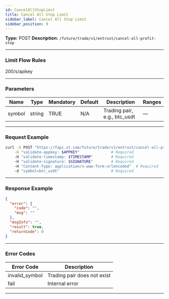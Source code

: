 ```yaml
---
id: CancelAllStopLimit
title: Cancel All Stop Limit
sidebar_label: Cancel All Stop Limit
sidebar_position: 9
---
```


**Type:** POST **Description:** `/future/trade/v1/entrust/cancel-all-profit-stop`

---

### Limit Flow Rules

200/s/apikey

---

### Parameters

| Name | Type | Mandatory | Default | Description | Ranges |
| --- | --- | --- | --- | --- | --- |
| symbol | string | TRUE | N/A | Trading pair, e.g., btc_usdt | — |

---

### Request Example

```bash
curl -X POST "https://fapi.xt.com/future/trade/v1/entrust/cancel-all-profit-stop" \
    -H "validate-appkey: $APPKEY"              # Required
    -H "validate-timestamp: $TIMESTAMP"        # Required
    -H "validate-signature: $SIGNATURE"        # Required
    -H "Content-Type: application/x-www-form-urlencoded"  # Required
    -d "symbol=btc_usdt"                       # Required
```

---

### Response Example

```json
{
  "error": {
    "code": "",
    "msg": ""
  },
  "msgInfo": "",
  "result": true,
  "returnCode": 0
}
```

---

### Error Codes

| Error Code     | Description                 |
| -------------- | --------------------------- |
| invalid_symbol | Trading pair does not exist |
| fail           | Internal error              |

---
